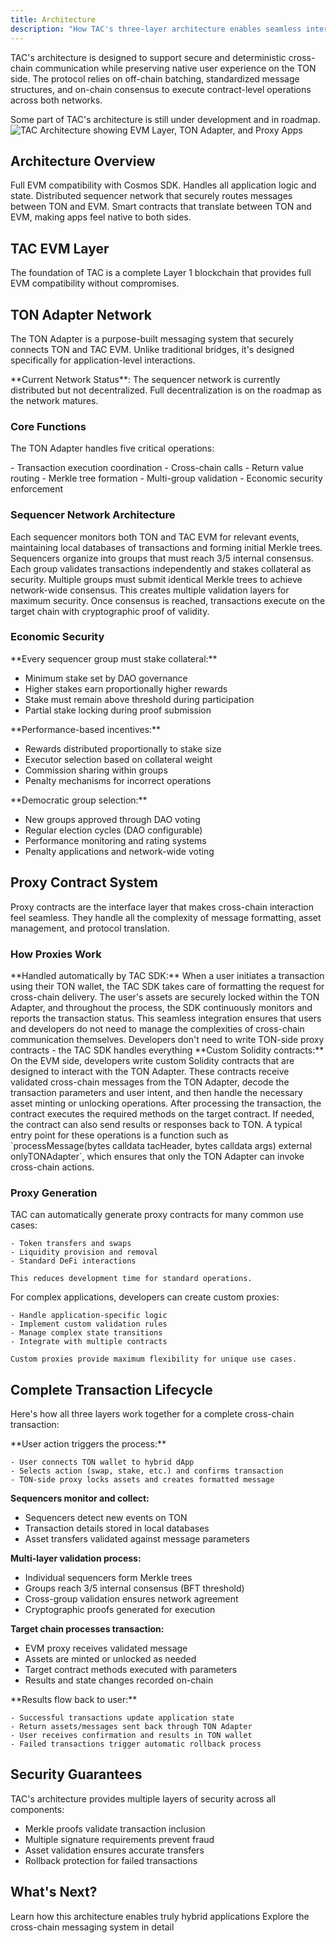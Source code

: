 ```yaml
---
title: Architecture
description: "How TAC's three-layer architecture enables seamless interaction between TON and EVM ecosystems"
---
```


TAC's architecture is designed to support secure and deterministic cross-chain communication while preserving native user experience on the TON side. The protocol relies on off-chain batching, standardized message structures, and on-chain consensus to execute contract-level operations across both networks.

<Info>
  Some part of TAC's architecture is still under development and in roadmap.
</Info>

<Frame caption="TAC's three-layer architecture connecting TON users with EVM applications">
  <img
    src="/images/architecture-2.png"
    alt="TAC Architecture showing EVM Layer, TON Adapter, and Proxy Apps"
  />
</Frame>

## Architecture Overview

<Columns cols={3}>
  <Card title="TAC EVM Layer" icon="blocks"> Full EVM compatibility with Cosmos SDK. Handles all application logic and state. </Card>

<Card title="TON Adapter" icon="arrow-left-right">
  Distributed sequencer network that securely routes messages between TON and
  EVM.
</Card>

  <Card title="Proxy Contracts" icon="code">
    Smart contracts that translate between TON and EVM, making apps feel native to both sides.
  </Card>
</Columns>

## TAC EVM Layer

The foundation of TAC is a complete Layer 1 blockchain that provides full EVM compatibility without compromises.

## TON Adapter Network

The TON Adapter is a purpose-built messaging system that securely connects TON and TAC EVM. Unlike traditional bridges, it's designed specifically for application-level interactions.

<Info>
  **Current Network Status**: The sequencer network is currently distributed but
  not decentralized. Full decentralization is on the roadmap as the network
  matures.
</Info>

### Core Functions

The TON Adapter handles five critical operations:

<Columns cols={2}>
  <Card title="Message Operations" icon="message-circle">
    - Transaction execution coordination 
    - Cross-chain calls 
    - Return value routing 
  </Card>

  <Card title="Consensus Operations" icon="handshake">
   - Merkle tree formation 
   - Multi-group validation 
   - Economic security enforcement 
  </Card>
</Columns>

### Sequencer Network Architecture

<Steps>
  <Step title="Individual Sequencers" icon="server">
    Each sequencer monitors both TON and TAC EVM for relevant events,
    maintaining local databases of transactions and forming initial Merkle
    trees.
  </Step>

<Step title="Sequencer Groups" icon="users">
  Sequencers organize into groups that must reach 3/5 internal consensus. Each
  group validates transactions independently and stakes collateral as security.
</Step>

<Step title="Network Consensus" icon="handshake">
  Multiple groups must submit identical Merkle trees to achieve network-wide
  consensus. This creates multiple validation layers for maximum security.
</Step>

  <Step title="Execution" icon="play">
    Once consensus is reached, transactions execute on the target chain with
    cryptographic proof of validity.
  </Step>
</Steps>

### Economic Security

<Accordion title="Stake Requirements" icon="coins">
**Every sequencer group must stake collateral:**

- Minimum stake set by DAO governance
- Higher stakes earn proportionally higher rewards
- Stake must remain above threshold during participation
- Partial stake locking during proof submission

</Accordion>

<Accordion title="Reward Distribution" icon="chart-line">
**Performance-based incentives:**

- Rewards distributed proportionally to stake size
- Executor selection based on collateral weight
- Commission sharing within groups
- Penalty mechanisms for incorrect operations

</Accordion>

<Accordion title="Governance & Elections" icon="vote">
**Democratic group selection:**

- New groups approved through DAO voting
- Regular election cycles (DAO configurable)
- Performance monitoring and rating systems
- Penalty applications and network-wide voting

</Accordion>

## Proxy Contract System

Proxy contracts are the interface layer that makes cross-chain interaction feel seamless. They handle all the complexity of message formatting, asset management, and protocol translation.

### How Proxies Work

<Tabs>
  <Tab title="TON Side">
    **Handled automatically by TAC SDK:** When a user initiates a transaction using their TON wallet, the TAC SDK takes care of formatting the request for cross-chain delivery. The user's assets are securely locked within the TON Adapter, and throughout the process, the SDK continuously monitors and reports the transaction status. This seamless integration ensures that users and developers do not need to manage the complexities of cross-chain communication themselves.
    <Note>
      Developers don't need to write TON-side proxy contracts - the TAC SDK
      handles everything
    </Note>
  </Tab>

  <Tab title="EVM Side">
    **Custom Solidity contracts:** On the EVM side, developers write custom Solidity contracts that are designed to interact with the TON Adapter. These contracts receive validated cross-chain messages from the TON Adapter, decode the transaction parameters and user intent, and then handle the necessary asset minting or unlocking operations. After processing the transaction, the contract executes the required methods on the target contract. If needed, the contract can also send results or responses back to TON. A typical entry point for these operations is a function such as `processMessage(bytes calldata tacHeader, bytes calldata args) external onlyTONAdapter`, which ensures that only the TON Adapter can invoke cross-chain actions.
   
  
  </Tab>
</Tabs>

### Proxy Generation

<AccordionGroup>
  <Accordion title="Automatic Proxy Creation" icon="wand-sparkles">
    TAC can automatically generate proxy contracts for many common use cases: 
    
    - Token transfers and swaps 
    - Liquidity provision and removal 
    - Standard DeFi interactions
    
    This reduces development time for standard operations.
  </Accordion>

  <Accordion title="Custom Proxy Development" icon="code">
    For complex applications, developers can create custom proxies: 
    
    - Handle application-specific logic 
    - Implement custom validation rules 
    - Manage complex state transitions 
    - Integrate with multiple contracts 
    
    Custom proxies provide maximum flexibility for unique use cases.
  </Accordion>
</AccordionGroup>

## Complete Transaction Lifecycle

Here's how all three layers work together for a complete cross-chain transaction:

<Steps>
  <Step title="Initiation (TON)" icon="play">
    **User action triggers the process:** 
    
    - User connects TON wallet to hybrid dApp 
    - Selects action (swap, stake, etc.) and confirms transaction 
    - TON-side proxy locks assets and creates formatted message
  </Step>

<Step title="Detection (TON Adapter)" icon="radar">

**Sequencers monitor and collect:**

- Sequencers detect new events on TON
- Transaction details stored in local databases
- Asset transfers validated against message parameters

</Step>

<Step title="Consensus (TON Adapter)" icon="handshake">

**Multi-layer validation process:**

- Individual sequencers form Merkle trees
- Groups reach 3/5 internal consensus (BFT threshold)
- Cross-group validation ensures network agreement
- Cryptographic proofs generated for execution

</Step>

<Step title="Execution (TAC EVM)" icon="settings">

**Target chain processes transaction:**

- EVM proxy receives validated message
- Assets are minted or unlocked as needed
- Target contract methods executed with parameters
- Results and state changes recorded on-chain

</Step>

  <Step title="Completion (Full Circle)" icon="check">
    **Results flow back to user:** 
    
    - Successful transactions update application state 
    - Return assets/messages sent back through TON Adapter 
    - User receives confirmation and results in TON wallet 
    - Failed transactions trigger automatic rollback process
  </Step>
</Steps>

## Security Guarantees

TAC's architecture provides multiple layers of security across all components:

<Card title="Message Security" icon="shield-check">

- Merkle proofs validate transaction inclusion
- Multiple signature requirements prevent fraud
- Asset validation ensures accurate transfers
- Rollback protection for failed transactions

</Card>

## What's Next?

<CardGroup cols={2}>
  <Card
    title="Hybrid dApps"
    icon="blocks"
    href="/core-concepts/overview/hybrid-dapps"
  >
    Learn how this architecture enables truly hybrid applications
  </Card>
  <Card
    title="TON Adapter Deep Dive"
    icon="arrow-left-right"
    href="/core-concepts/components/ton-adapter"
  >
    Explore the cross-chain messaging system in detail
  </Card>
</CardGroup>
